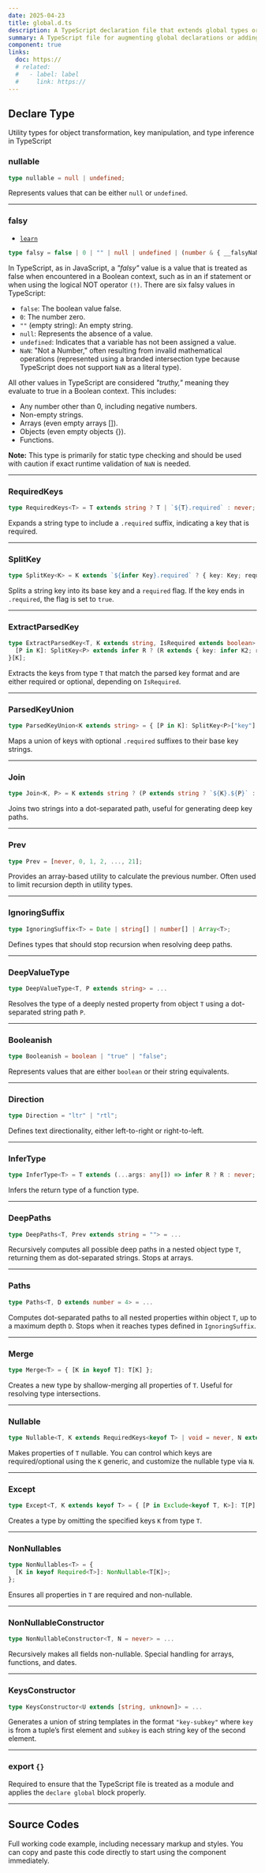 ```yaml
---
date: 2025-04-23
title: global.d.ts
description: A TypeScript declaration file that extends global types or modules. Often used for custom types or extending third-party library types.
summary: A TypeScript file for augmenting global declarations or adding custom global types.
component: true
links:
  doc: https://
  # related:
  #   - label: label
  #     link: https://
---
```


## Declare Type

Utility types for object transformation, key manipulation, and type inference in TypeScript

### nullable

```ts
type nullable = null | undefined;
```

Represents values that can be either `null` or `undefined`.

---

### falsy

- [`learn`](https://www.learn-ts.org/en/Truthy_and_Falsy)

```ts
type falsy = false | 0 | "" | null | undefined | (number & { __falsyNaN__: void });
```

In TypeScript, as in JavaScript, a _"falsy"_ value is a value that is treated as false when encountered in a Boolean context, such as in an if statement or when using the logical NOT operator `(!)`. There are six falsy values in TypeScript:

- `false`: The boolean value false.
- `0`: The number zero.
- `""` (empty string): An empty string.
- `null`: Represents the absence of a value.
- `undefined`: Indicates that a variable has not been assigned a value.
- `NaN`: "Not a Number," often resulting from invalid mathematical operations (represented using a branded intersection type because TypeScript does not support `NaN` as a literal type).

All other values in TypeScript are considered _"truthy,"_ meaning they evaluate to true in a Boolean context. This includes:

- Any number other than 0, including negative numbers.
- Non-empty strings.
- Arrays (even empty arrays []).
- Objects (even empty objects {}).
- Functions.

**Note:** This type is primarily for static type checking and should be used with caution if exact runtime validation of `NaN` is needed.

---

### RequiredKeys

```ts
type RequiredKeys<T> = T extends string ? T | `${T}.required` : never;
```

Expands a string type to include a `.required` suffix, indicating a key that is required.

---

### SplitKey

```ts
type SplitKey<K> = K extends `${infer Key}.required` ? { key: Key; required: true } : { key: K; required: false };
```

Splits a string key into its base key and a `required` flag. If the key ends in `.required`, the flag is set to `true`.

---

### ExtractParsedKey

```ts
type ExtractParsedKey<T, K extends string, IsRequired extends boolean> = {
  [P in K]: SplitKey<P> extends infer R ? (R extends { key: infer K2; required: infer R2 } ? (K2 extends keyof T ? (R2 extends IsRequired ? K2 : never) : never) : never) : never;
}[K];
```

Extracts the keys from type `T` that match the parsed key format and are either required or optional, depending on `IsRequired`.

---

### ParsedKeyUnion

```ts
type ParsedKeyUnion<K extends string> = { [P in K]: SplitKey<P>["key"] }[K];
```

Maps a union of keys with optional `.required` suffixes to their base key strings.

---

### Join

```ts
type Join<K, P> = K extends string ? (P extends string ? `${K}.${P}` : never) : never;
```

Joins two strings into a dot-separated path, useful for generating deep key paths.

---

### Prev

```ts
type Prev = [never, 0, 1, 2, ..., 21];
```

Provides an array-based utility to calculate the previous number. Often used to limit recursion depth in utility types.

---

### IgnoringSuffix

```ts
type IgnoringSuffix<T> = Date | string[] | number[] | Array<T>;
```

Defines types that should stop recursion when resolving deep paths.

---

### DeepValueType

```ts
type DeepValueType<T, P extends string> = ...
```

Resolves the type of a deeply nested property from object `T` using a dot-separated string path `P`.

---

### Booleanish

```ts
type Booleanish = boolean | "true" | "false";
```

Represents values that are either `boolean` or their string equivalents.

---

### Direction

```ts
type Direction = "ltr" | "rtl";
```

Defines text directionality, either left-to-right or right-to-left.

---

### InferType

```ts
type InferType<T> = T extends (...args: any[]) => infer R ? R : never;
```

Infers the return type of a function type.

---

### DeepPaths

```ts
type DeepPaths<T, Prev extends string = ""> = ...
```

Recursively computes all possible deep paths in a nested object type `T`, returning them as dot-separated strings. Stops at arrays.

---

### Paths

```ts
type Paths<T, D extends number = 4> = ...
```

Computes dot-separated paths to all nested properties within object `T`, up to a maximum depth `D`. Stops when it reaches types defined in `IgnoringSuffix`.

---

### Merge

```ts
type Merge<T> = { [K in keyof T]: T[K] };
```

Creates a new type by shallow-merging all properties of `T`. Useful for resolving type intersections.

---

### Nullable

```ts
type Nullable<T, K extends RequiredKeys<keyof T> | void = never, N extends nullable = null> = ...
```

Makes properties of `T` nullable. You can control which keys are required/optional using the `K` generic, and customize the nullable type via `N`.

---

### Except

```ts
type Except<T, K extends keyof T> = { [P in Exclude<keyof T, K>]: T[P] };
```

Creates a type by omitting the specified keys `K` from type `T`.

---

### NonNullables

```ts
type NonNullables<T> = {
  [K in keyof Required<T>]: NonNullable<T[K]>;
};
```

Ensures all properties in `T` are required and non-nullable.

---

### NonNullableConstructor

```ts
type NonNullableConstructor<T, N = never> = ...
```

Recursively makes all fields non-nullable. Special handling for arrays, functions, and dates.

---

### KeysConstructor

```ts
type KeysConstructor<U extends [string, unknown]> = ...
```

Generates a union of string templates in the format `"key-subkey"` where `key` is from a tuple’s first element and `subkey` is each string key of the second element.

---

### export `{}`

Required to ensure that the TypeScript file is treated as a module and applies the `declare global` block properly.

---

## Source Codes

Full working code example, including necessary markup and styles.
You can copy and paste this code directly to start using the component immediately.

<SourceCodes name="global.d" />
